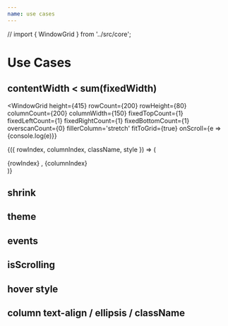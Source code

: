 ```yaml
---
name: use cases
---
```


// import { WindowGrid } from '../src/core';

# Use Cases

## contentWidth < sum(fixedWidth)
<WindowGrid
  height={415}
  rowCount={200}
  rowHeight={80}
  columnCount={200}
  columnWidth={150}
  fixedTopCount={1}
  fixedLeftCount={1}
  fixedRightCount={1}
  fixedBottomCount={1}
  overscanCount={0}
  fillerColumn='stretch'
  fitToGrid={true} 
  onScroll={e => {console.log(e)}}
>
{({ rowIndex, columnIndex, className, style }) => (
  <div className={className} style={style}>
    {rowIndex} , {columnIndex}
  </div>
)}
</WindowGrid>

## shrink

## theme

## events

## isScrolling

## hover style

## column text-align / ellipsis / className